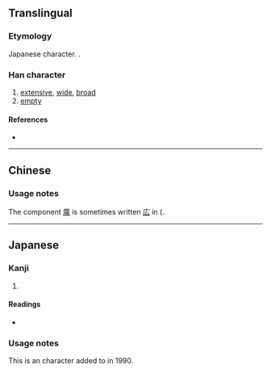 {{character info/new}}
{{also|曠|旷}}
==Translingual==
{{Han simplified forms|曠|昿|旷|ex=y}}

===Etymology===
Japanese {{w|shinjitai}} character. {{Han simp|曠|f=廣|t=広}}.

===Han character===
{{Han char|rn=72|rad=日|as=05|sn=9|four=|canj=AII|ids=⿰日広}}

# [[extensive]], [[wide]], [[broad]]
# [[empty]]

====References====
* {{Han ref|kx=0494.181|hdz=21503.071|uh=663F|ud=26175}}

----

==Chinese==
{{zh-see|曠|v}}

===Usage notes===
The component [[廣]] is sometimes written [[広]] in {{w|Chinese calligraphy}} ({{w|Cursive script (East Asia)|cursive style)}}.

----

==Japanese==
{{ja-kanji forms|昿|曠}}

===Kanji===
{{ja-kanji|grade=|rs=日05|style=s|kyu=曠}}

# {{defn|lang=ja|sort=日05}}

====Readings====
* {{ja-readings|on=[[こう]] (kō)|kun=[[あきらか]] (akiraka), [[むなしい]] (munashii)}}

===Usage notes===
This is an {{w|extended shinjitai}} character added to {{w|JIS X 0208}} in 1990.